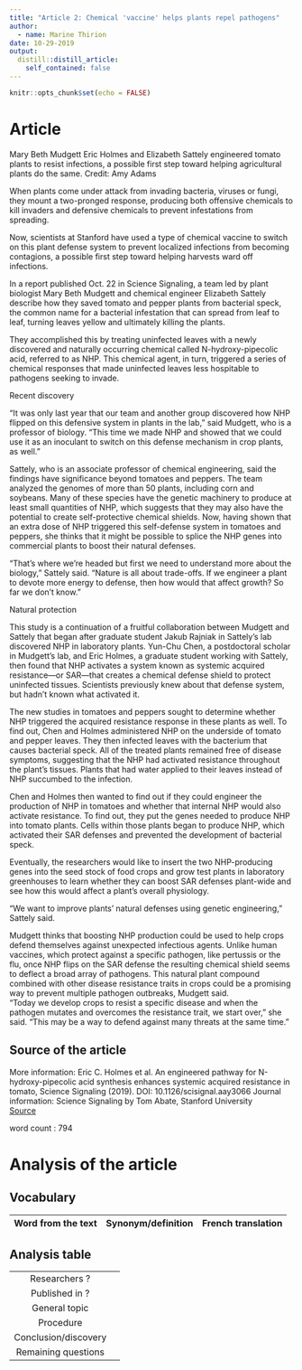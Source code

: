 ```yaml
---
title: "Article 2: Chemical 'vaccine' helps plants repel pathogens"
author:
  - name: Marine Thirion
date: 10-29-2019
output:
  distill::distill_article:
    self_contained: false
---
```


```r
knitr::opts_chunk$set(echo = FALSE)
```

# Article  
Mary Beth Mudgett Eric Holmes and Elizabeth Sattely engineered tomato plants to resist infections, a possible first step toward helping agricultural plants do the same. Credit: Amy Adams

When plants come under attack from invading bacteria, viruses or fungi, they mount a two-pronged response, producing both offensive chemicals to kill invaders and defensive chemicals to prevent infestations from spreading.


Now, scientists at Stanford have used a type of chemical vaccine to switch on this plant defense system to prevent localized infections from becoming contagions, a possible first step toward helping harvests ward off infections.

In a report published Oct. 22 in Science Signaling, a team led by plant biologist Mary Beth Mudgett and chemical engineer Elizabeth Sattely describe how they saved tomato and pepper plants from bacterial speck, the common name for a bacterial infestation that can spread from leaf to leaf, turning leaves yellow and ultimately killing the plants.

They accomplished this by treating uninfected leaves with a newly discovered and naturally occurring chemical called N-hydroxy-pipecolic acid, referred to as NHP. This chemical agent, in turn, triggered a series of chemical responses that made uninfected leaves less hospitable to pathogens seeking to invade.

Recent discovery

"It was only last year that our team and another group discovered how NHP flipped on this defensive system in plants in the lab," said Mudgett, who is a professor of biology. "This time we made NHP and showed that we could use it as an inoculant to switch on this defense mechanism in crop plants, as well."

Sattely, who is an associate professor of chemical engineering, said the findings have significance beyond tomatoes and peppers. The team analyzed the genomes of more than 50 plants, including corn and soybeans. Many of these species have the genetic machinery to produce at least small quantities of NHP, which suggests that they may also have the potential to create self-protective chemical shields. Now, having shown that an extra dose of NHP triggered this self-defense system in tomatoes and peppers, she thinks that it might be possible to splice the NHP genes into commercial plants to boost their natural defenses.

"That's where we're headed but first we need to understand more about the biology," Sattely said. "Nature is all about trade-offs. If we engineer a plant to devote more energy to defense, then how would that affect growth? So far we don't know."


 
Natural protection

This study is a continuation of a fruitful collaboration between Mudgett and Sattely that began after graduate student Jakub Rajniak in Sattely's lab discovered NHP in laboratory plants. Yun-Chu Chen, a postdoctoral scholar in Mudgett's lab, and Eric Holmes, a graduate student working with Sattely, then found that NHP activates a system known as systemic acquired resistance—or SAR—that creates a chemical defense shield to protect uninfected tissues. Scientists previously knew about that defense system, but hadn't known what activated it.

The new studies in tomatoes and peppers sought to determine whether NHP triggered the acquired resistance response in these plants as well. To find out, Chen and Holmes administered NHP on the underside of tomato and pepper leaves. They then infected leaves with the bacterium that causes bacterial speck. All of the treated plants remained free of disease symptoms, suggesting that the NHP had activated resistance throughout the plant's tissues. Plants that had water applied to their leaves instead of NHP succumbed to the infection.

Chen and Holmes then wanted to find out if they could engineer the production of NHP in tomatoes and whether that internal NHP would also activate resistance. To find out, they put the genes needed to produce NHP into tomato plants. Cells within those plants began to produce NHP, which activated their SAR defenses and prevented the development of bacterial speck.

Eventually, the researchers would like to insert the two NHP-producing genes into the seed stock of food crops and grow test plants in laboratory greenhouses to learn whether they can boost SAR defenses plant-wide and see how this would affect a plant's overall physiology.

"We want to improve plants' natural defenses using genetic engineering," Sattely said.

Mudgett thinks that boosting NHP production could be used to help crops defend themselves against unexpected infectious agents. Unlike human vaccines, which protect against a specific pathogen, like pertussis or the flu, once NHP flips on the SAR defense the resulting chemical shield seems to deflect a broad array of pathogens. This natural plant compound combined with other disease resistance traits in crops could be a promising way to prevent multiple pathogen outbreaks, Mudgett said.  
"Today we develop crops to resist a specific disease and when the pathogen mutates and overcomes the resistance trait, we start over," she said. "This may be a way to defend against many threats at the same time."

## Source of the article 
More information: Eric C. Holmes et al. An engineered pathway for N-hydroxy-pipecolic acid synthesis enhances systemic acquired resistance in tomato, Science Signaling (2019). DOI: 10.1126/scisignal.aay3066
Journal information: Science Signaling 
by Tom Abate, Stanford University  
[Source](https://phys.org/news/2019-10-chemical-vaccine-repel-pathogens.html?fbclid=IwAR1FHZNgCiK3vC8R3v-Gvi9Z0fKjODfChQwBqg_tZjHATJ8f6TUzhTJZ1Mk)  

word count : 794  

# Analysis of the article 
## Vocabulary  

| Word from the text   | Synonym/definition   | French translation   |
|:--------------------:|:--------------------:|:--------------------:|

## Analysis table

|                                |                                  |
|:------------------------------:|----------------------------------|
| Researchers ?     |       |
| Published in ?  |          |
| General topic |           |
| Procedure  |           |
| Conclusion/discovery |           |
| Remaining questions    |         |



